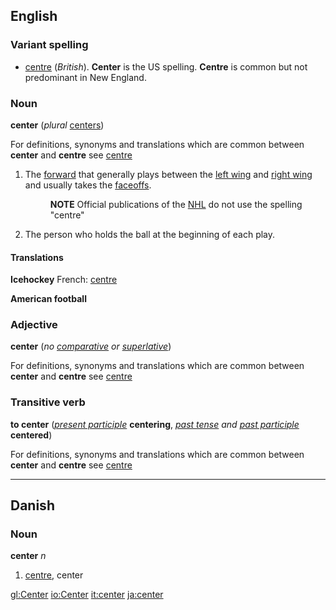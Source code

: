 {{See|centre}}

==English==
===Variant spelling===
*[[centre]] (''British'').  '''Center''' is the US spelling.  '''Centre''' is common but not predominant in New England.

===Noun===
'''center''' (''plural'' [[centers]])

For definitions, synonyms and translations which are common between '''center''' and '''centre''' see [[centre]]

# {{Icehockey}} The [[forward]] that generally plays between the [[left wing]] and [[right wing]] and usually takes the [[faceoff]]s.
#:'''NOTE''' Official publications of the [[NHL]] do not use the spelling "centre"
#{{fb}} The person who holds the ball at the beginning of each play.

==== Translations ====

'''Icehockey'''
{{top}}
French: [[centre]]
{{mid}}
{{bottom}}

'''American football'''
{{top}}
{{mid}}
{{bottom}}

=== Adjective ===
'''center''' (''no [[comparative]] or [[superlative]]'')

For definitions, synonyms and translations which are common between '''center''' and '''centre''' see [[centre]]

===Transitive verb===
'''to center''' (''[[present participle]]'' '''centering''', ''[[past tense]] and [[past participle]]'' '''centered''')

For definitions, synonyms and translations which are common between '''center''' and '''centre''' see [[centre]]

----
==Danish==
===Noun===
'''center''' ''n''

# [[centre]], center

[[gl:Center]]
[[io:Center]]
[[it:center]]
[[ja:center]]